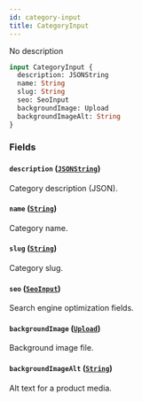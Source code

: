 ```yaml
---
id: category-input
title: CategoryInput
---
```


No description

```graphql
input CategoryInput {
  description: JSONString
  name: String
  slug: String
  seo: SeoInput
  backgroundImage: Upload
  backgroundImageAlt: String
}
```

### Fields

#### `description` ([`JSONString`](../../../developer/api-reference/scalars/jsonstring))

Category description (JSON).

#### `name` ([`String`](../../../developer/api-reference/scalars/string))

Category name.

#### `slug` ([`String`](../../../developer/api-reference/scalars/string))

Category slug.

#### `seo` ([`SeoInput`](../../../developer/api-reference/inputs/seo-input))

Search engine optimization fields.

#### `backgroundImage` ([`Upload`](../../../developer/api-reference/scalars/upload))

Background image file.

#### `backgroundImageAlt` ([`String`](../../../developer/api-reference/scalars/string))

Alt text for a product media.
